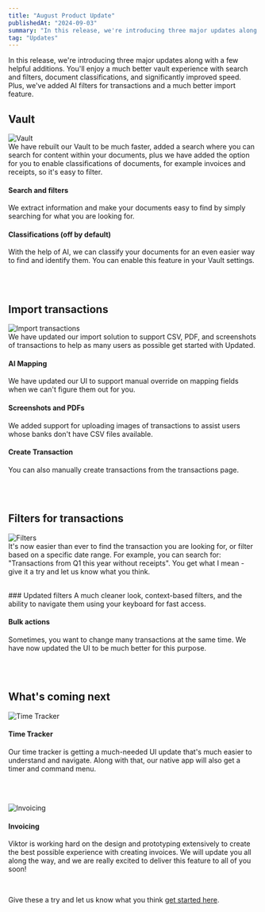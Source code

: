 ```yaml
---
title: "August Product Update"
publishedAt: "2024-09-03"
summary: "In this release, we're introducing three major updates along with a few helpful additions. You'll enjoy a much better vault experience with search and filters, document classifications, and significantly improved speed. Plus, we've added AI filters for transactions and a much better import feature."
tag: "Updates"
---
```


In this release, we're introducing three major updates along with a few helpful additions. You'll enjoy a much better vault experience with search and filters, document classifications, and significantly improved speed. Plus, we've added AI filters for transactions and a much better import feature.
<br />

 
## Vault
![Vault](/images/update/august-product-updates/vault.jpg)
<br />
We have rebuilt our Vault to be much faster, added a search where you can search for content within your documents, plus we have added the option for you to enable classifications of documents, for example invoices and receipts, so it's easy to filter.

#### Search and filters
We extract information and make your documents easy to find by simply searching for what you are looking for.

#### Classifications (off by default)
With the help of AI, we can classify your documents for an even easier way to find and identify them. You can enable this feature in your Vault settings.

<br />
<br />

## Import transactions
![Import transactions](/images/update/august-product-updates/import.jpg)
<br />
We have updated our import solution to support CSV, PDF, and screenshots of transactions to help as many users as possible get started with Updated.

#### AI Mapping
We have updated our UI to support manual override on mapping fields when we can't figure them out for you.

#### Screenshots and PDFs
We added support for uploading images of transactions to assist users whose banks don't have CSV files available.

#### Create Transaction
You can also manually create transactions from the transactions page.

<br />
<br />

## Filters for transactions
![Filters](/images/update/august-product-updates/filters.jpg)
<br />
It's now easier than ever to find the transaction you are looking for, or filter based on a specific date range. For example, you can search for: "Transactions from Q1 this year without receipts". You get what I mean - give it a try and let us know what you think.

<br />
### Updated filters
A much cleaner look, context-based filters, and the ability to navigate them using your keyboard for fast access.

#### Bulk actions
Sometimes, you want to change many transactions at the same time. We have now updated the UI to be much better for this purpose.

<br />
<br />

## What's coming next
 
![Time Tracker](/images/update/august-product-updates/tracker.jpg)
<br />
#### Time Tracker
Our time tracker is getting a much-needed UI update that's much easier to understand and navigate. Along with that, our native app will also get a timer and command menu. 

<br />
<br />

![Invoicing](/images/update/august-product-updates/invoice.jpg)
<br />
#### Invoicing
Viktor is working hard on the design and prototyping extensively to create the best possible experience with creating invoices. We will update you all along the way, and we are really excited to deliver this feature to all of you soon! 


<br />

Give these a try and let us know what you think [get started here](https://app.midday.ai).
